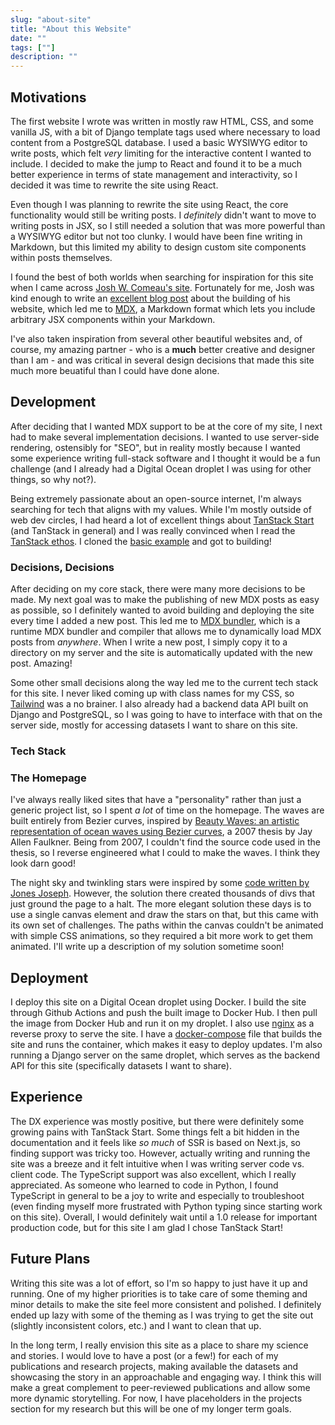 ```yaml
---
slug: "about-site"
title: "About this Website"
date: ""
tags: [""]
description: ""
---
```


## Motivations

The first website I wrote was written in mostly raw HTML, CSS, and some vanilla JS, with a bit of Django template tags used where necessary to load content from a PostgreSQL database. I used a basic WYSIWYG editor to write posts, which felt *very* limiting for the interactive content I wanted to include. I decided to make the jump to React and found it to be a much better experience in terms of state management and interactivity, so I decided it was time to rewrite the site using React.

Even though I was planning to rewrite the site using React, the core functionality would still be writing posts. I *definitely* didn't want to move to writing posts in JSX, so I still needed a solution that was more powerful than a WYSIWYG editor but not too clunky. I would have been fine writing in Markdown, but this limited my ability to design custom site components within posts themselves.

I found the best of both worlds when searching for inspiration for this site when I came across [Josh W. Comeau's site](https://www.joshwcomeau.com/). Fortunately for me, Josh was kind enough to write an [excellent blog post](https://www.joshwcomeau.com/blog/how-i-built-my-blog-v2/) about the building of his website, which led me to [MDX](https://mdxjs.com/), a Markdown format which lets you include arbitrary JSX components within your Markdown.

I've also taken inspiration from several other beautiful websites and, of course, my amazing partner - who is a **much** better creative and designer than I am - and was critical in several design decisions that made this site much more beuatiful than I could have done alone.

## Development

After deciding that I wanted MDX support to be at the core of my site, I next had to make several implementation decisions. I wanted to use server-side rendering, ostensibly for "SEO", but in reality mostly because I wanted some experience writing full-stack software and I thought it would be a fun challenge (and I already had a Digital Ocean droplet I was using for other things, so why not?).

Being extremely passionate about an open-source internet, I'm always searching for tech that aligns with my values. While I'm mostly outside of web dev circles, I had heard a lot of excellent things about [TanStack Start](https://tanstack.com/start/latest) (and TanStack in general) and I was really convinced when I read the [TanStack ethos](https://tanstack.com/ethos). I cloned the [basic example](https://tanstack.com/start/latest/docs/framework/react/examples/start-basic) and got to building!

### Decisions, Decisions

After deciding on my core stack, there were many more decisions to be made. My next goal was to make the publishing of new MDX posts as easy as possible, so I definitely wanted to avoid building and deploying the site every time I added a new post. This led me to [MDX bundler](https://github.com/kentcdodds/mdx-bundler), which is a runtime MDX bundler and compiler that allows me to dynamically load MDX posts from *anywhere*. When I write a new post, I simply copy it to a directory on my server and the site is automatically updated with the new post. Amazing!

Some other small decisions along the way led me to the current tech stack for this site. I never liked coming up with class names for my CSS, so [Tailwind](https://tailwindcss.com/) was a no brainer. I also already had a backend data API built on Django and PostgreSQL, so I was going to have to interface with that on the server side, mostly for accessing datasets I want to share on this site.

### Tech Stack

<WebsiteStackLogos />

### The Homepage

I've always really liked sites that have a "personality" rather than just a generic project list, so I spent *a lot* of time on the homepage. The waves are built entirely from Bezier curves, inspired by [Beauty Waves: an artistic representation of ocean waves using Bezier curves](https://oaktrust.library.tamu.edu/items/1b8f9f50-f47c-49ee-b324-0f2d52baa0ba), a 2007 thesis by Jay Allen Faulkner. Being from 2007, I couldn't find the source code used in the thesis, so I reverse engineered what I could to make the waves. I think they look darn good!

The night sky and twinkling stars were inspired by some [code written by Jones Joseph](https://codepen.io/jo_Geek/pen/EOKvLE). However, the solution there created thousands of divs that just ground the page to a halt. The more elegant solution these days is to use a single canvas element and draw the stars on that, but this came with its own set of challenges. The paths within the canvas couldn't be animated with simple CSS animations, so they required a bit more work to get them animated. I'll write up a description of my solution sometime soon!

## Deployment

I deploy this site on a Digital Ocean droplet using Docker. I build the site through Github Actions and push the built image to Docker Hub. I then pull the image from Docker Hub and run it on my droplet. I also use [nginx](https://www.nginx.com/) as a reverse proxy to serve the site. I have a [docker-compose](https://docs.docker.com/compose/) file that builds the site and runs the container, which makes it easy to deploy updates. I'm also running a Django server on the same droplet, which serves as the backend API for this site (specifically datasets I want to share).

## Experience

The DX experience was mostly positive, but there were definitely some growing pains with TanStack Start. Some things felt a bit hidden in the documentation and it feels like *so much* of SSR is based on Next.js, so finding support was tricky too. However, actually writing and running the site was a breeze and it felt intuitive when I was writing server code vs. client code. The TypeScript support was also excellent, which I really appreciated. As someone who learned to code in Python, I found TypeScript in general to be a joy to write and especially to troubleshoot (even finding myself more frustrated with Python typing since starting work on this site). Overall, I would definitely wait until a 1.0 release for important production code, but for this site I am glad I chose TanStack Start!

## Future Plans

Writing this site was a lot of effort, so I'm so happy to just have it up and running. One of my higher priorities is to take care of some theming and minor details to make the site feel more consistent and polished. I definitely ended up lazy with some of the theming as I was trying to get the site out (slightly inconsistent colors, etc.) and I want to clean that up.

In the long term, I really envision this site as a place to share my science and stories. I would love to have a post (or a few!) for each of my publications and research projects, making available the datasets and showcasing the story in an approachable and engaging way. I think this will make a great complement to peer-reviewed publications and allow some more dynamic storytelling. For now, I have placeholders in the projects section for my research but this will be one of my longer term goals.
